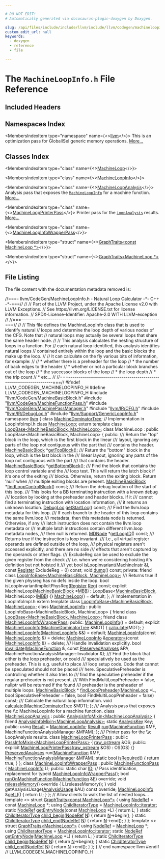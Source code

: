 ```yaml
---

# DO NOT EDIT!
# Automatically generated via docusaurus-plugin-doxygen by Doxygen.

slug: /api/files/include/include/llvm/include/llvm/codegen/machineloopinfo-h
custom_edit_url: null
keywords:
  - doxygen
  - reference
  - file

---
```





# The `MachineLoopInfo.h` File Reference

<DoxygenPage pluginConfig={pluginConfig}>



## Included Headers

<IncludesList>
<IncludesListItem
  filePath="llvm/CodeGen/MachineBasicBlock.h"
  permalink="/docs/api/files/include/include/llvm/include/llvm/codegen/machinebasicblock-h"
  isLocal="true" />
<IncludesListItem
  filePath="llvm/CodeGen/MachineFunctionPass.h"
  permalink="/docs/api/files/include/include/llvm/include/llvm/codegen/machinefunctionpass-h"
  isLocal="true" />
<IncludesListItem
  filePath="llvm/CodeGen/MachinePassManager.h"
  permalink="/docs/api/files/include/include/llvm/include/llvm/codegen/machinepassmanager-h"
  isLocal="true" />
<IncludesListItem
  filePath="llvm/IR/CFG.h"
  permalink="/docs/api/files/include/include/llvm/include/llvm/ir/cfg-h"
  isLocal="true" />
<IncludesListItem
  filePath="llvm/IR/DebugLoc.h"
  permalink="/docs/api/files/include/include/llvm/include/llvm/ir/debugloc-h"
  isLocal="true" />
<IncludesListItem
  filePath="llvm/Support/GenericLoopInfo.h"
  permalink="/docs/api/files/include/include/llvm/include/llvm/support/genericloopinfo-h"
  isLocal="true" />
</IncludesList>

## Namespaces Index

<MembersIndex>

<MembersIndexItem
  type="namespace"
  name={<><a href="/docs/api/namespaces/llvm">llvm</a></>}>
This is an optimization pass for GlobalISel generic memory operations. <a href="/docs/api/namespaces/llvm/#details">More...</a>
</MembersIndexItem>

</MembersIndex>

## Classes Index

<MembersIndex>

<MembersIndexItem
  type="class"
  name={<><a href="/docs/api/classes/llvm/machineloop">MachineLoop</a></>}>
</MembersIndexItem>

<MembersIndexItem
  type="class"
  name={<><a href="/docs/api/classes/llvm/machineloopinfo">MachineLoopInfo</a></>}>
</MembersIndexItem>

<MembersIndexItem
  type="class"
  name={<><a href="/docs/api/classes/llvm/machineloopanalysis">MachineLoopAnalysis</a></>}>
Analysis pass that exposes the <code><a href="/docs/api/classes/llvm/machineloopinfo">MachineLoopInfo</a></code> for a machine function. <a href="/docs/api/classes/llvm/machineloopanalysis/#details">More...</a>
</MembersIndexItem>

<MembersIndexItem
  type="class"
  name={<><a href="/docs/api/classes/llvm/machineloopprinterpass">MachineLoopPrinterPass</a></>}>
Printer pass for the <code><a href="/docs/api/classes/llvm/loopanalysis">LoopAnalysis</a></code> results. <a href="/docs/api/classes/llvm/machineloopprinterpass/#details">More...</a>
</MembersIndexItem>

<MembersIndexItem
  type="class"
  name={<><a href="/docs/api/classes/llvm/machineloopinfowrapperpass">MachineLoopInfoWrapperPass</a></>}>
</MembersIndexItem>

<MembersIndexItem
  type="struct"
  name={<><a href="/docs/api/structs/llvm/graphtraits-c3a45f7f0dd450384d0784bafc98dec0">GraphTraits&lt;const MachineLoop *&gt;</a></>}>
</MembersIndexItem>

<MembersIndexItem
  type="struct"
  name={<><a href="/docs/api/structs/llvm/graphtraits-cd2f029841e7ddfea4b3dd7735cfc064">GraphTraits&lt;MachineLoop *&gt;</a></>}>
</MembersIndexItem>

</MembersIndex>


## File Listing

The file content with the documentation metadata removed is:

<ProgramListing>

<Link id="l00001" /><CodeLine lineNumber="1"><span class="doxyHighlightComment">//===- llvm/CodeGen/MachineLoopInfo.h - Natural Loop Calculator -&#42;- C++ -&#42;-===//</span></CodeLine>
<Link id="l00002" /><CodeLine lineNumber="2"><span class="doxyHighlightComment">//</span></CodeLine>
<Link id="l00003" /><CodeLine lineNumber="3"><span class="doxyHighlightComment">// Part of the LLVM Project, under the Apache License v2.0 with LLVM Exceptions.</span></CodeLine>
<Link id="l00004" /><CodeLine lineNumber="4"><span class="doxyHighlightComment">// See https://llvm.org/LICENSE.txt for license information.</span></CodeLine>
<Link id="l00005" /><CodeLine lineNumber="5"><span class="doxyHighlightComment">// SPDX-License-Identifier: Apache-2.0 WITH LLVM-exception</span></CodeLine>
<Link id="l00006" /><CodeLine lineNumber="6"><span class="doxyHighlightComment">//</span></CodeLine>
<Link id="l00007" /><CodeLine lineNumber="7"><span class="doxyHighlightComment">//===----------------------------------------------------------------------===//</span></CodeLine>
<Link id="l00008" /><CodeLine lineNumber="8"><span class="doxyHighlightComment">//</span></CodeLine>
<Link id="l00009" /><CodeLine lineNumber="9"><span class="doxyHighlightComment">// This file defines the MachineLoopInfo class that is used to identify natural</span></CodeLine>
<Link id="l00010" /><CodeLine lineNumber="10"><span class="doxyHighlightComment">// loops and determine the loop depth of various nodes of the CFG.  Note that</span></CodeLine>
<Link id="l00011" /><CodeLine lineNumber="11"><span class="doxyHighlightComment">// natural loops may actually be several loops that share the same header node.</span></CodeLine>
<Link id="l00012" /><CodeLine lineNumber="12"><span class="doxyHighlightComment">//</span></CodeLine>
<Link id="l00013" /><CodeLine lineNumber="13"><span class="doxyHighlightComment">// This analysis calculates the nesting structure of loops in a function.  For</span></CodeLine>
<Link id="l00014" /><CodeLine lineNumber="14"><span class="doxyHighlightComment">// each natural loop identified, this analysis identifies natural loops</span></CodeLine>
<Link id="l00015" /><CodeLine lineNumber="15"><span class="doxyHighlightComment">// contained entirely within the loop and the basic blocks the make up the loop.</span></CodeLine>
<Link id="l00016" /><CodeLine lineNumber="16"><span class="doxyHighlightComment">//</span></CodeLine>
<Link id="l00017" /><CodeLine lineNumber="17"><span class="doxyHighlightComment">// It can calculate on the fly various bits of information, for example:</span></CodeLine>
<Link id="l00018" /><CodeLine lineNumber="18"><span class="doxyHighlightComment">//</span></CodeLine>
<Link id="l00019" /><CodeLine lineNumber="19"><span class="doxyHighlightComment">//  &#42; whether there is a preheader for the loop</span></CodeLine>
<Link id="l00020" /><CodeLine lineNumber="20"><span class="doxyHighlightComment">//  &#42; the number of back edges to the header</span></CodeLine>
<Link id="l00021" /><CodeLine lineNumber="21"><span class="doxyHighlightComment">//  &#42; whether or not a particular block branches out of the loop</span></CodeLine>
<Link id="l00022" /><CodeLine lineNumber="22"><span class="doxyHighlightComment">//  &#42; the successor blocks of the loop</span></CodeLine>
<Link id="l00023" /><CodeLine lineNumber="23"><span class="doxyHighlightComment">//  &#42; the loop depth</span></CodeLine>
<Link id="l00024" /><CodeLine lineNumber="24"><span class="doxyHighlightComment">//  &#42; the trip count</span></CodeLine>
<Link id="l00025" /><CodeLine lineNumber="25"><span class="doxyHighlightComment">//  &#42; etc...</span></CodeLine>
<Link id="l00026" /><CodeLine lineNumber="26"><span class="doxyHighlightComment">//</span></CodeLine>
<Link id="l00027" /><CodeLine lineNumber="27"><span class="doxyHighlightComment">//===----------------------------------------------------------------------===//</span></CodeLine>
<Link id="l00028" /><CodeLine lineNumber="28"></CodeLine>
<Link id="l00029" /><CodeLine lineNumber="29"><span class="doxyHighlightPreprocessor">#ifndef LLVM&#95;CODEGEN&#95;MACHINELOOPINFO&#95;H</span></CodeLine>
<Link id="l00030" /><CodeLine lineNumber="30"><span class="doxyHighlightPreprocessor">#define LLVM&#95;CODEGEN&#95;MACHINELOOPINFO&#95;H</span></CodeLine>
<Link id="l00031" /><CodeLine lineNumber="31"></CodeLine>
<Link id="l00032" /><CodeLine lineNumber="32"><span class="doxyHighlightPreprocessor">#include &quot;<a href="/docs/api/files/include/include/llvm/include/llvm/codegen/machinebasicblock-h">llvm/CodeGen/MachineBasicBlock.h</a>&quot;</span></CodeLine>
<Link id="l00033" /><CodeLine lineNumber="33"><span class="doxyHighlightPreprocessor">#include &quot;<a href="/docs/api/files/include/include/llvm/include/llvm/codegen/machinefunctionpass-h">llvm/CodeGen/MachineFunctionPass.h</a>&quot;</span></CodeLine>
<Link id="l00034" /><CodeLine lineNumber="34"><span class="doxyHighlightPreprocessor">#include &quot;<a href="/docs/api/files/include/include/llvm/include/llvm/codegen/machinepassmanager-h">llvm/CodeGen/MachinePassManager.h</a>&quot;</span></CodeLine>
<Link id="l00035" /><CodeLine lineNumber="35"><span class="doxyHighlightPreprocessor">#include &quot;<a href="/docs/api/files/include/include/llvm/include/llvm/ir/cfg-h">llvm/IR/CFG.h</a>&quot;</span></CodeLine>
<Link id="l00036" /><CodeLine lineNumber="36"><span class="doxyHighlightPreprocessor">#include &quot;<a href="/docs/api/files/include/include/llvm/include/llvm/ir/debugloc-h">llvm/IR/DebugLoc.h</a>&quot;</span></CodeLine>
<Link id="l00037" /><CodeLine lineNumber="37"><span class="doxyHighlightPreprocessor">#include &quot;<a href="/docs/api/files/include/include/llvm/include/llvm/support/genericloopinfo-h">llvm/Support/GenericLoopInfo.h</a>&quot;</span></CodeLine>
<Link id="l00038" /><CodeLine lineNumber="38"></CodeLine>
<Link id="l00039" /><CodeLine lineNumber="39"><span class="doxyHighlightKeyword">namespace </span><span class="doxyHighlight"><a href="/docs/api/namespaces/llvm">llvm</a> &#123;</span></CodeLine>
<Link id="l00040" /><CodeLine lineNumber="40"></CodeLine>
<Link id="l00041" /><CodeLine lineNumber="41"><span class="doxyHighlightKeyword">class </span><span class="doxyHighlight"><a href="/docs/api/classes/llvm/machinedominatortree">MachineDominatorTree</a>;</span></CodeLine>
<Link id="l00042" /><CodeLine lineNumber="42"><span class="doxyHighlightComment">// Implementation in LoopInfoImpl.h</span></CodeLine>
<Link id="l00043" /><CodeLine lineNumber="43"><span class="doxyHighlightKeyword">class </span><span class="doxyHighlight"><a href="/docs/api/classes/llvm/machineloop">MachineLoop</a>;</span></CodeLine>
<Link id="l00044" /><CodeLine lineNumber="44"><span class="doxyHighlightKeyword">extern</span><span class="doxyHighlight"> </span><span class="doxyHighlightKeyword">template</span><span class="doxyHighlight"> </span><span class="doxyHighlightKeyword">class </span><span class="doxyHighlight"><a href="/docs/api/classes/llvm/loopbase">LoopBase&lt;MachineBasicBlock, MachineLoop&gt;</a>;</span></CodeLine>
<Link id="l00045" /><CodeLine lineNumber="45"></CodeLine>
<Link id="l00046" /><CodeLine lineNumber="46" lineLink="/docs/api/classes/llvm/machineloop"><span class="doxyHighlightKeyword">class </span><span class="doxyHighlight">MachineLoop : </span><span class="doxyHighlightKeyword">public</span><span class="doxyHighlight"> LoopBase&lt;MachineBasicBlock, MachineLoop&gt; &#123;</span></CodeLine>
<Link id="l00047" /><CodeLine lineNumber="47"><span class="doxyHighlightKeyword">public</span><span class="doxyHighlight">:</span></CodeLine>
<Link id="l00048" /><CodeLine lineNumber="48"><span class="doxyHighlightComment">  /// Return the &quot;top&quot; block in the loop, which is the first block in the linear</span></CodeLine>
<Link id="l00049" /><CodeLine lineNumber="49"><span class="doxyHighlightComment">  /// layout, ignoring any parts of the loop not contiguous with the part that</span></CodeLine>
<Link id="l00050" /><CodeLine lineNumber="50"><span class="doxyHighlightComment">  /// contains the header.</span></CodeLine>
<Link id="l00051" /><CodeLine lineNumber="51"><span class="doxyHighlight">  <a href="/docs/api/classes/llvm/machinebasicblock">MachineBasicBlock</a> &#42;<a href="/docs/api/classes/llvm/machineloop/#adfb3765b2827835823c1c55d12b33957">getTopBlock</a>();</span></CodeLine>
<Link id="l00052" /><CodeLine lineNumber="52"></CodeLine>
<Link id="l00053" /><CodeLine lineNumber="53"><span class="doxyHighlightComment">  /// Return the &quot;bottom&quot; block in the loop, which is the last block in the</span></CodeLine>
<Link id="l00054" /><CodeLine lineNumber="54"><span class="doxyHighlightComment">  /// linear layout, ignoring any parts of the loop not contiguous with the part</span></CodeLine>
<Link id="l00055" /><CodeLine lineNumber="55"><span class="doxyHighlightComment">  /// that contains the header.</span></CodeLine>
<Link id="l00056" /><CodeLine lineNumber="56"><span class="doxyHighlight">  <a href="/docs/api/classes/llvm/machinebasicblock">MachineBasicBlock</a> &#42;<a href="/docs/api/classes/llvm/machineloop/#aa5d6d2568abd0f3161ac255b4c6e1f4c">getBottomBlock</a>();</span></CodeLine>
<Link id="l00057" /><CodeLine lineNumber="57"></CodeLine>
<Link id="l00058" /><CodeLine lineNumber="58"><span class="doxyHighlightComment">  /// Find the block that contains the loop control variable and the</span></CodeLine>
<Link id="l00059" /><CodeLine lineNumber="59"><span class="doxyHighlightComment">  /// loop test. This will return the latch block if it&#39;s one of the exiting</span></CodeLine>
<Link id="l00060" /><CodeLine lineNumber="60"><span class="doxyHighlightComment">  /// blocks. Otherwise, return the exiting block. Return &#39;null&#39; when</span></CodeLine>
<Link id="l00061" /><CodeLine lineNumber="61"><span class="doxyHighlightComment">  /// multiple exiting blocks are present.</span></CodeLine>
<Link id="l00062" /><CodeLine lineNumber="62"><span class="doxyHighlight">  <a href="/docs/api/classes/llvm/machinebasicblock">MachineBasicBlock</a> &#42;<a href="/docs/api/classes/llvm/machineloop/#a21c5ce341ebbe98e0a15ea6914661f0b">findLoopControlBlock</a>() </span><span class="doxyHighlightKeyword">const</span><span class="doxyHighlight">;</span></CodeLine>
<Link id="l00063" /><CodeLine lineNumber="63"></CodeLine>
<Link id="l00064" /><CodeLine lineNumber="64"><span class="doxyHighlightComment">  /// Return the debug location of the start of this loop.</span></CodeLine>
<Link id="l00065" /><CodeLine lineNumber="65"><span class="doxyHighlightComment">  /// This looks for a BB terminating instruction with a known debug</span></CodeLine>
<Link id="l00066" /><CodeLine lineNumber="66"><span class="doxyHighlightComment">  /// location by looking at the preheader and header blocks. If it</span></CodeLine>
<Link id="l00067" /><CodeLine lineNumber="67"><span class="doxyHighlightComment">  /// cannot find a terminating instruction with location information,</span></CodeLine>
<Link id="l00068" /><CodeLine lineNumber="68"><span class="doxyHighlightComment">  /// it returns an unknown location.</span></CodeLine>
<Link id="l00069" /><CodeLine lineNumber="69"><span class="doxyHighlight">  <a href="/docs/api/classes/llvm/debugloc">DebugLoc</a> <a href="/docs/api/classes/llvm/machineloop/#a8272f9a740bb9f21c0a1025873ae697a">getStartLoc</a>() </span><span class="doxyHighlightKeyword">const</span><span class="doxyHighlight">;</span></CodeLine>
<Link id="l00070" /><CodeLine lineNumber="70"></CodeLine>
<Link id="l00071" /><CodeLine lineNumber="71"><span class="doxyHighlightComment">  /// Find the llvm.loop metadata for this loop.</span></CodeLine>
<Link id="l00072" /><CodeLine lineNumber="72"><span class="doxyHighlightComment">  /// If each branch to the header of this loop contains the same llvm.loop</span></CodeLine>
<Link id="l00073" /><CodeLine lineNumber="73"><span class="doxyHighlightComment">  /// metadata, then this metadata node is returned. Otherwise, if any</span></CodeLine>
<Link id="l00074" /><CodeLine lineNumber="74"><span class="doxyHighlightComment">  /// latch instruction does not contain the llvm.loop metadata or</span></CodeLine>
<Link id="l00075" /><CodeLine lineNumber="75"><span class="doxyHighlightComment">  /// multiple latch instructions contain different llvm.loop metadata nodes,</span></CodeLine>
<Link id="l00076" /><CodeLine lineNumber="76"><span class="doxyHighlightComment">  /// then null is returned.</span></CodeLine>
<Link id="l00077" /><CodeLine lineNumber="77"><span class="doxyHighlight">  <a href="/docs/api/classes/llvm/mdnode">MDNode</a> &#42;<a href="/docs/api/classes/llvm/machineloop/#a670b0c3e3a586e3263765d61f840cf22">getLoopID</a>() </span><span class="doxyHighlightKeyword">const</span><span class="doxyHighlight">;</span></CodeLine>
<Link id="l00078" /><CodeLine lineNumber="78"></CodeLine>
<Link id="l00079" /><CodeLine lineNumber="79"><span class="doxyHighlightComment">  /// Returns true if the instruction is loop invariant.</span></CodeLine>
<Link id="l00080" /><CodeLine lineNumber="80"><span class="doxyHighlightComment">  /// I.e., all virtual register operands are defined outside of the loop,</span></CodeLine>
<Link id="l00081" /><CodeLine lineNumber="81"><span class="doxyHighlightComment">  /// physical registers aren&#39;t accessed explicitly, and there are no side</span></CodeLine>
<Link id="l00082" /><CodeLine lineNumber="82"><span class="doxyHighlightComment">  /// effects that aren&#39;t captured by the operands or other flags.</span></CodeLine>
<Link id="l00083" /><CodeLine lineNumber="83"><span class="doxyHighlightComment">  /// ExcludeReg can be used to exclude the given register from the check</span></CodeLine>
<Link id="l00084" /><CodeLine lineNumber="84"><span class="doxyHighlightComment">  /// i.e. when we&#39;re considering hoisting it&#39;s definition but not hoisted it</span></CodeLine>
<Link id="l00085" /><CodeLine lineNumber="85"><span class="doxyHighlightComment">  /// yet</span></CodeLine>
<Link id="l00086" /><CodeLine lineNumber="86"><span class="doxyHighlight">  </span><span class="doxyHighlightKeywordType">bool</span><span class="doxyHighlight"> <a href="/docs/api/classes/llvm/machineloop/#ac3ba70811fe6842e3354120afc36c8d5">isLoopInvariant</a>(<a href="/docs/api/classes/llvm/machineinstr">MachineInstr</a> &amp;<a href="/docs/api/files/lib/lib/support/md5-cpp/#ac0eafdc9ee161b71e7af98af736952fd">I</a>, </span><span class="doxyHighlightKeyword">const</span><span class="doxyHighlight"> <a href="/docs/api/classes/llvm/register">Register</a> ExcludeReg = 0) </span><span class="doxyHighlightKeyword">const</span><span class="doxyHighlight">;</span></CodeLine>
<Link id="l00087" /><CodeLine lineNumber="87"></CodeLine>
<Link id="l00088" /><CodeLine lineNumber="88" lineLink="/docs/api/classes/llvm/machineloop/#a7b25b2f840c82a24dfd0fe80b5cfefc9"><span class="doxyHighlight">  </span><span class="doxyHighlightKeywordType">void</span><span class="doxyHighlight"> <a href="/docs/api/namespaces/llvm/#a03503773241005f01b090b9862aad304">dump</a>() </span><span class="doxyHighlightKeyword">const</span><span class="doxyHighlight">;</span></CodeLine>
<Link id="l00089" /><CodeLine lineNumber="89"></CodeLine>
<Link id="l00090" /><CodeLine lineNumber="90"><span class="doxyHighlightKeyword">private</span><span class="doxyHighlight">:</span></CodeLine>
<Link id="l00091" /><CodeLine lineNumber="91"><span class="doxyHighlight">  </span><span class="doxyHighlightKeyword">friend</span><span class="doxyHighlight"> </span><span class="doxyHighlightKeyword">class </span><span class="doxyHighlight"><a href="/docs/api/classes/llvm/loopinfobase">LoopInfoBase&lt;MachineBasicBlock, MachineLoop&gt;</a>;</span></CodeLine>
<Link id="l00092" /><CodeLine lineNumber="92"></CodeLine>
<Link id="l00093" /><CodeLine lineNumber="93"><span class="doxyHighlightComment">  /// Returns true if the given physreg has no defs inside the loop.</span></CodeLine>
<Link id="l00094" /><CodeLine lineNumber="94"><span class="doxyHighlight">  </span><span class="doxyHighlightKeywordType">bool</span><span class="doxyHighlight"> isLoopInvariantImplicitPhysReg(<a href="/docs/api/classes/llvm/register">Register</a> <a href="/docs/api/files/lib/lib/codegen/machinesink-cpp/#a359e1ff26f6d466d927a61aae45b05c3">Reg</a>) </span><span class="doxyHighlightKeyword">const</span><span class="doxyHighlight">;</span></CodeLine>
<Link id="l00095" /><CodeLine lineNumber="95"></CodeLine>
<Link id="l00096" /><CodeLine lineNumber="96"><span class="doxyHighlight">  </span><span class="doxyHighlightKeyword">explicit</span><span class="doxyHighlight"> MachineLoop(<a href="/docs/api/classes/llvm/machinebasicblock">MachineBasicBlock</a> &#42;<a href="/docs/api/files/lib/lib/target/lib/target/arm/armslshardening-cpp/#a5958512eae2979bd2eb383977996a600">MBB</a>)</span></CodeLine>
<Link id="l00097" /><CodeLine lineNumber="97"><span class="doxyHighlight">    : LoopBase&lt;<a href="/docs/api/classes/llvm/machinebasicblock">MachineBasicBlock</a>, MachineLoop&gt;(<a href="/docs/api/files/lib/lib/target/lib/target/arm/armslshardening-cpp/#a5958512eae2979bd2eb383977996a600">MBB</a>) &#123;&#125;</span></CodeLine>
<Link id="l00098" /><CodeLine lineNumber="98"></CodeLine>
<Link id="l00099" /><CodeLine lineNumber="99" lineLink="/docs/api/classes/llvm/machineloopinfo/#a84dc7c8c1d1b9574d9980b0f94974ca8"><span class="doxyHighlight">  <a href="/docs/api/classes/llvm/machineloop">MachineLoop</a>() = </span><span class="doxyHighlightKeywordFlow">default</span><span class="doxyHighlight">;</span></CodeLine>
<Link id="l00100" /><CodeLine lineNumber="100"><span class="doxyHighlight">&#125;;</span></CodeLine>
<Link id="l00101" /><CodeLine lineNumber="101"></CodeLine>
<Link id="l00102" /><CodeLine lineNumber="102"><span class="doxyHighlightComment">// Implementation in LoopInfoImpl.h</span></CodeLine>
<Link id="l00103" /><CodeLine lineNumber="103"><span class="doxyHighlightKeyword">extern</span><span class="doxyHighlight"> </span><span class="doxyHighlightKeyword">template</span><span class="doxyHighlight"> </span><span class="doxyHighlightKeyword">class </span><span class="doxyHighlight"><a href="/docs/api/classes/llvm/loopinfobase">LoopInfoBase&lt;MachineBasicBlock, MachineLoop&gt;</a>;</span></CodeLine>
<Link id="l00104" /><CodeLine lineNumber="104"></CodeLine>
<Link id="l00105" /><CodeLine lineNumber="105" lineLink="/docs/api/classes/llvm/machineloopinfo"><span class="doxyHighlightKeyword">class </span><span class="doxyHighlight"><a href="/docs/api/classes/llvm/machineloopinfo/#a2d7f7147828a62d3cb81b5f15ad27041">MachineLoopInfo</a> : </span><span class="doxyHighlightKeyword">public</span><span class="doxyHighlight"> LoopInfoBase&lt;MachineBasicBlock, MachineLoop&gt; &#123;</span></CodeLine>
<Link id="l00106" /><CodeLine lineNumber="106"><span class="doxyHighlight">  </span><span class="doxyHighlightKeyword">friend</span><span class="doxyHighlight"> </span><span class="doxyHighlightKeyword">class </span><span class="doxyHighlight"><a href="/docs/api/classes/llvm/loopbase">LoopBase&lt;MachineBasicBlock, MachineLoop&gt;</a>;</span></CodeLine>
<Link id="l00107" /><CodeLine lineNumber="107" lineLink="/docs/api/classes/llvm/machineloopinfo/#ab1a37f768cd32885770f9839cf0291b5"><span class="doxyHighlight">  </span><span class="doxyHighlightKeyword">friend</span><span class="doxyHighlight"> </span><span class="doxyHighlightKeyword">class </span><span class="doxyHighlight"><a href="/docs/api/classes/llvm/machineloopinfo/#ab1a37f768cd32885770f9839cf0291b5">MachineLoopInfoWrapperPass</a>;</span></CodeLine>
<Link id="l00108" /><CodeLine lineNumber="108"></CodeLine>
<Link id="l00109" /><CodeLine lineNumber="109"><span class="doxyHighlightKeyword">public</span><span class="doxyHighlight">:</span></CodeLine>
<Link id="l00110" /><CodeLine lineNumber="110" lineLink="/docs/api/classes/llvm/machineloopinfo/#a2d7f7147828a62d3cb81b5f15ad27041"><span class="doxyHighlight">  <a href="/docs/api/classes/llvm/machineloopinfo/#a2d7f7147828a62d3cb81b5f15ad27041">MachineLoopInfo</a>() = </span><span class="doxyHighlightKeywordFlow">default</span><span class="doxyHighlight">;</span></CodeLine>
<Link id="l00111" /><CodeLine lineNumber="111" lineLink="/docs/api/classes/llvm/machineloopinfo/#ac724d2f201448fb1f676a92e56b46989"><span class="doxyHighlight">  </span><span class="doxyHighlightKeyword">explicit</span><span class="doxyHighlight"> <a href="/docs/api/classes/llvm/machineloopinfo/#ac724d2f201448fb1f676a92e56b46989">MachineLoopInfo</a>(<a href="/docs/api/classes/llvm/machinedominatortree">MachineDominatorTree</a> &amp;MDT) &#123; <a href="/docs/api/classes/llvm/machineloopinfo/#a2798d990e853b99132f274e92e43c125">calculate</a>(MDT); &#125;</span></CodeLine>
<Link id="l00112" /><CodeLine lineNumber="112" lineLink="/docs/api/classes/llvm/machineloopinfo/#a1f963ce89dbc6b783624a82bd287dedd"><span class="doxyHighlight">  <a href="/docs/api/classes/llvm/machineloopinfo/#a1f963ce89dbc6b783624a82bd287dedd">MachineLoopInfo</a>(<a href="/docs/api/classes/llvm/machineloopinfo/#a2d7f7147828a62d3cb81b5f15ad27041">MachineLoopInfo</a> &amp;&amp;) = </span><span class="doxyHighlightKeywordFlow">default</span><span class="doxyHighlight">;</span></CodeLine>
<Link id="l00113" /><CodeLine lineNumber="113" lineLink="/docs/api/classes/llvm/machineloopinfo/#aa99202ea69e9942b3aee773020087f2f"><span class="doxyHighlight">  <a href="/docs/api/classes/llvm/machineloopinfo/#aa99202ea69e9942b3aee773020087f2f">MachineLoopInfo</a>(</span><span class="doxyHighlightKeyword">const</span><span class="doxyHighlight"> <a href="/docs/api/classes/llvm/machineloopinfo/#a2d7f7147828a62d3cb81b5f15ad27041">MachineLoopInfo</a> &amp;) = </span><span class="doxyHighlightKeyword">delete</span><span class="doxyHighlight">;</span></CodeLine>
<Link id="l00114" /><CodeLine lineNumber="114" lineLink="/docs/api/classes/llvm/machineloopinfo/#abbcda4e7e41d68769dd9772d85abbbd0"><span class="doxyHighlight">  <a href="/docs/api/classes/llvm/machineloopinfo/#a2d7f7147828a62d3cb81b5f15ad27041">MachineLoopInfo</a> &amp;<a href="/docs/api/classes/llvm/machineloopinfo/#abbcda4e7e41d68769dd9772d85abbbd0">operator=</a>(</span><span class="doxyHighlightKeyword">const</span><span class="doxyHighlight"> <a href="/docs/api/classes/llvm/machineloopinfo/#a2d7f7147828a62d3cb81b5f15ad27041">MachineLoopInfo</a> &amp;) = </span><span class="doxyHighlightKeyword">delete</span><span class="doxyHighlight">;</span></CodeLine>
<Link id="l00115" /><CodeLine lineNumber="115"></CodeLine>
<Link id="l00116" /><CodeLine lineNumber="116"><span class="doxyHighlightComment">  /// Handle invalidation explicitly.</span></CodeLine>
<Link id="l00117" /><CodeLine lineNumber="117"><span class="doxyHighlight">  </span><span class="doxyHighlightKeywordType">bool</span><span class="doxyHighlight"> <a href="/docs/api/classes/llvm/machineloopinfo/#a418c848d6a9b1e0752090032b7ac8278">invalidate</a>(<a href="/docs/api/classes/llvm/machinefunction">MachineFunction</a> &amp;, </span><span class="doxyHighlightKeyword">const</span><span class="doxyHighlight"> <a href="/docs/api/classes/llvm/preservedanalyses">PreservedAnalyses</a> &amp;PA,</span></CodeLine>
<Link id="l00118" /><CodeLine lineNumber="118"><span class="doxyHighlight">                  MachineFunctionAnalysisManager::Invalidator &amp;);</span></CodeLine>
<Link id="l00119" /><CodeLine lineNumber="119"></CodeLine>
<Link id="l00120" /><CodeLine lineNumber="120"><span class="doxyHighlightComment">  /// Find the block that either is the loop preheader, or could</span></CodeLine>
<Link id="l00121" /><CodeLine lineNumber="121"><span class="doxyHighlightComment">  /// speculatively be used as the preheader. This is e.g. useful to place</span></CodeLine>
<Link id="l00122" /><CodeLine lineNumber="122"><span class="doxyHighlightComment">  /// loop setup code. Code that cannot be speculated should not be placed</span></CodeLine>
<Link id="l00123" /><CodeLine lineNumber="123"><span class="doxyHighlightComment">  /// here. SpeculativePreheader is controlling whether it also tries to</span></CodeLine>
<Link id="l00124" /><CodeLine lineNumber="124"><span class="doxyHighlightComment">  /// find the speculative preheader if the regular preheader is not present.</span></CodeLine>
<Link id="l00125" /><CodeLine lineNumber="125"><span class="doxyHighlightComment">  /// With FindMultiLoopPreheader = false, nullptr will be returned if the found</span></CodeLine>
<Link id="l00126" /><CodeLine lineNumber="126"><span class="doxyHighlightComment">  /// preheader is the preheader of multiple loops.</span></CodeLine>
<Link id="l00127" /><CodeLine lineNumber="127"><span class="doxyHighlight">  <a href="/docs/api/classes/llvm/machinebasicblock">MachineBasicBlock</a> &#42;</span></CodeLine>
<Link id="l00128" /><CodeLine lineNumber="128"><span class="doxyHighlight">  <a href="/docs/api/classes/llvm/machineloopinfo/#a80b0e6e28849491c5b267be8ffc909b4">findLoopPreheader</a>(<a href="/docs/api/classes/llvm/machineloop">MachineLoop</a> &#42;L, </span><span class="doxyHighlightKeywordType">bool</span><span class="doxyHighlight"> SpeculativePreheader = </span><span class="doxyHighlightKeyword">false</span><span class="doxyHighlight">,</span></CodeLine>
<Link id="l00129" /><CodeLine lineNumber="129"><span class="doxyHighlight">                    </span><span class="doxyHighlightKeywordType">bool</span><span class="doxyHighlight"> FindMultiLoopPreheader = </span><span class="doxyHighlightKeyword">false</span><span class="doxyHighlight">) </span><span class="doxyHighlightKeyword">const</span><span class="doxyHighlight">;</span></CodeLine>
<Link id="l00130" /><CodeLine lineNumber="130"></CodeLine>
<Link id="l00131" /><CodeLine lineNumber="131"><span class="doxyHighlightComment">  /// Calculate the natural loop information.</span></CodeLine>
<Link id="l00132" /><CodeLine lineNumber="132"><span class="doxyHighlight">  </span><span class="doxyHighlightKeywordType">void</span><span class="doxyHighlight"> <a href="/docs/api/classes/llvm/machineloopinfo/#a2798d990e853b99132f274e92e43c125">calculate</a>(<a href="/docs/api/classes/llvm/machinedominatortree">MachineDominatorTree</a> &amp;MDT);</span></CodeLine>
<Link id="l00133" /><CodeLine lineNumber="133"><span class="doxyHighlight">&#125;;</span></CodeLine>
<Link id="l00134" /><CodeLine lineNumber="134"></CodeLine>
<Link id="l00135" /><CodeLine lineNumber="135"><span class="doxyHighlightComment">/// Analysis pass that exposes the \\c MachineLoopInfo for a machine function.</span></CodeLine>
<Link id="l00136" /><CodeLine lineNumber="136" lineLink="/docs/api/classes/llvm/machineloopanalysis"><span class="doxyHighlightKeyword">class </span><span class="doxyHighlight"><a href="/docs/api/classes/llvm/machineloopanalysis">MachineLoopAnalysis</a> : </span><span class="doxyHighlightKeyword">public</span><span class="doxyHighlight"> <a href="/docs/api/structs/llvm/analysisinfomixin">AnalysisInfoMixin&lt;MachineLoopAnalysis&gt;</a> &#123;</span></CodeLine>
<Link id="l00137" /><CodeLine lineNumber="137"><span class="doxyHighlight">  </span><span class="doxyHighlightKeyword">friend</span><span class="doxyHighlight"> <a href="/docs/api/structs/llvm/analysisinfomixin">AnalysisInfoMixin&lt;MachineLoopAnalysis&gt;</a>;</span></CodeLine>
<Link id="l00138" /><CodeLine lineNumber="138"><span class="doxyHighlight">  </span><span class="doxyHighlightKeyword">static</span><span class="doxyHighlight"> <a href="/docs/api/structs/llvm/analysiskey">AnalysisKey</a> Key;</span></CodeLine>
<Link id="l00139" /><CodeLine lineNumber="139"></CodeLine>
<Link id="l00140" /><CodeLine lineNumber="140"><span class="doxyHighlightKeyword">public</span><span class="doxyHighlight">:</span></CodeLine>
<Link id="l00141" /><CodeLine lineNumber="141" lineLink="/docs/api/classes/llvm/machineloopanalysis/#a4fbc2eb98521d77e79bdae30351d5a88"><span class="doxyHighlight">  </span><span class="doxyHighlightKeyword">using </span><span class="doxyHighlight"><a href="/docs/api/classes/llvm/machineloopanalysis/#a4fbc2eb98521d77e79bdae30351d5a88">Result</a> = <a href="/docs/api/classes/llvm/machineloopinfo">MachineLoopInfo</a>;</span></CodeLine>
<Link id="l00142" /><CodeLine lineNumber="142"><span class="doxyHighlight">  <a href="/docs/api/classes/llvm/machineloopanalysis/#a4fbc2eb98521d77e79bdae30351d5a88">Result</a> <a href="/docs/api/classes/llvm/machineloopanalysis/#a81d45818327732898308fbe130126f3e">run</a>(<a href="/docs/api/classes/llvm/machinefunction">MachineFunction</a> &amp;MF, <a href="/docs/api/namespaces/llvm/#a064825a8817522ca733ac413a7122d36">MachineFunctionAnalysisManager</a> &amp;MFAM);</span></CodeLine>
<Link id="l00143" /><CodeLine lineNumber="143"><span class="doxyHighlight">&#125;;</span></CodeLine>
<Link id="l00144" /><CodeLine lineNumber="144"></CodeLine>
<Link id="l00145" /><CodeLine lineNumber="145"><span class="doxyHighlightComment">/// Printer pass for the \\c LoopAnalysis results.</span></CodeLine>
<Link id="l00146" /><CodeLine lineNumber="146" lineLink="/docs/api/classes/llvm/machineloopprinterpass"><span class="doxyHighlightKeyword">class </span><span class="doxyHighlight"><a href="/docs/api/classes/llvm/machineloopprinterpass/#acdee661a7ff39ae0856dc136c599f18c">MachineLoopPrinterPass</a> : </span><span class="doxyHighlightKeyword">public</span><span class="doxyHighlight"> <a href="/docs/api/structs/llvm/passinfomixin">PassInfoMixin&lt;MachineLoopPrinterPass&gt;</a> &#123;</span></CodeLine>
<Link id="l00147" /><CodeLine lineNumber="147"><span class="doxyHighlight">  <a href="/docs/api/classes/llvm/raw-ostream">raw&#95;ostream</a> &amp;OS;</span></CodeLine>
<Link id="l00148" /><CodeLine lineNumber="148"></CodeLine>
<Link id="l00149" /><CodeLine lineNumber="149"><span class="doxyHighlightKeyword">public</span><span class="doxyHighlight">:</span></CodeLine>
<Link id="l00150" /><CodeLine lineNumber="150" lineLink="/docs/api/classes/llvm/machineloopprinterpass/#acdee661a7ff39ae0856dc136c599f18c"><span class="doxyHighlight">  </span><span class="doxyHighlightKeyword">explicit</span><span class="doxyHighlight"> <a href="/docs/api/classes/llvm/machineloopprinterpass/#acdee661a7ff39ae0856dc136c599f18c">MachineLoopPrinterPass</a>(<a href="/docs/api/classes/llvm/raw-ostream">raw&#95;ostream</a> &amp;OS) : OS(OS) &#123;&#125;</span></CodeLine>
<Link id="l00151" /><CodeLine lineNumber="151"><span class="doxyHighlight">  <a href="/docs/api/classes/llvm/preservedanalyses">PreservedAnalyses</a> run(<a href="/docs/api/classes/llvm/machinefunction">MachineFunction</a> &amp;MF,</span></CodeLine>
<Link id="l00152" /><CodeLine lineNumber="152"><span class="doxyHighlight">                        <a href="/docs/api/namespaces/llvm/#a064825a8817522ca733ac413a7122d36">MachineFunctionAnalysisManager</a> &amp;MFAM);</span></CodeLine>
<Link id="l00153" /><CodeLine lineNumber="153" lineLink="/docs/api/classes/llvm/machineloopprinterpass/#ad198e91a9d7b5b6448b204869cac1229"><span class="doxyHighlight">  </span><span class="doxyHighlightKeyword">static</span><span class="doxyHighlight"> </span><span class="doxyHighlightKeywordType">bool</span><span class="doxyHighlight"> <a href="/docs/api/classes/llvm/machineloopprinterpass/#ad198e91a9d7b5b6448b204869cac1229">isRequired</a>() &#123; </span><span class="doxyHighlightKeywordFlow">return</span><span class="doxyHighlight"> </span><span class="doxyHighlightKeyword">true</span><span class="doxyHighlight">; &#125;</span></CodeLine>
<Link id="l00154" /><CodeLine lineNumber="154"><span class="doxyHighlight">&#125;;</span></CodeLine>
<Link id="l00155" /><CodeLine lineNumber="155"></CodeLine>
<Link id="l00156" /><CodeLine lineNumber="156" lineLink="/docs/api/classes/llvm/machineloopinfowrapperpass"><span class="doxyHighlightKeyword">class </span><span class="doxyHighlight"><a href="/docs/api/classes/llvm/machineloopinfowrapperpass/#ab03bdd06982c78c9d060dcf3611bcabe">MachineLoopInfoWrapperPass</a> : </span><span class="doxyHighlightKeyword">public</span><span class="doxyHighlight"> <a href="/docs/api/classes/llvm/machinefunctionpass/#a29c81d2386f4a727c6d33413807530c8">MachineFunctionPass</a> &#123;</span></CodeLine>
<Link id="l00157" /><CodeLine lineNumber="157"><span class="doxyHighlight">  <a href="/docs/api/classes/llvm/machineloopinfo">MachineLoopInfo</a> LI;</span></CodeLine>
<Link id="l00158" /><CodeLine lineNumber="158"></CodeLine>
<Link id="l00159" /><CodeLine lineNumber="159"><span class="doxyHighlightKeyword">public</span><span class="doxyHighlight">:</span></CodeLine>
<Link id="l00160" /><CodeLine lineNumber="160" lineLink="/docs/api/classes/llvm/machineloopinfowrapperpass/#a3753b8f180536a9793012d1627e4580f"><span class="doxyHighlight">  </span><span class="doxyHighlightKeyword">static</span><span class="doxyHighlight"> </span><span class="doxyHighlightKeywordType">char</span><span class="doxyHighlight"> <a href="/docs/api/classes/llvm/machineloopinfowrapperpass/#a3753b8f180536a9793012d1627e4580f">ID</a>; </span><span class="doxyHighlightComment">// Pass identification, replacement for typeid</span></CodeLine>
<Link id="l00161" /><CodeLine lineNumber="161"></CodeLine>
<Link id="l00162" /><CodeLine lineNumber="162"><span class="doxyHighlight">  <a href="/docs/api/classes/llvm/machineloopinfowrapperpass/#ab03bdd06982c78c9d060dcf3611bcabe">MachineLoopInfoWrapperPass</a>();</span></CodeLine>
<Link id="l00163" /><CodeLine lineNumber="163"></CodeLine>
<Link id="l00164" /><CodeLine lineNumber="164"><span class="doxyHighlight">  </span><span class="doxyHighlightKeywordType">bool</span><span class="doxyHighlight"> <a href="/docs/api/classes/llvm/machineloopinfowrapperpass/#a5f667eeaa88a04357ccac3476ab576a4">runOnMachineFunction</a>(<a href="/docs/api/classes/llvm/machinefunction">MachineFunction</a> &amp;<a href="/docs/api/files/lib/lib/support/md5-cpp/#a96d73bbd7af15cb1fc38c3f4a3bd82e9">F</a>) </span><span class="doxyHighlightKeyword">override</span><span class="doxyHighlight">;</span></CodeLine>
<Link id="l00165" /><CodeLine lineNumber="165"></CodeLine>
<Link id="l00166" /><CodeLine lineNumber="166" lineLink="/docs/api/classes/llvm/machineloopinfowrapperpass/#a8d464586f69457590e4e29ccc8e84d60"><span class="doxyHighlight">  </span><span class="doxyHighlightKeywordType">void</span><span class="doxyHighlight"> <a href="/docs/api/classes/llvm/machineloopinfowrapperpass/#a8d464586f69457590e4e29ccc8e84d60">releaseMemory</a>()</span><span class="doxyHighlightKeyword"> override </span><span class="doxyHighlight">&#123; LI.releaseMemory(); &#125;</span></CodeLine>
<Link id="l00167" /><CodeLine lineNumber="167"></CodeLine>
<Link id="l00168" /><CodeLine lineNumber="168"><span class="doxyHighlight">  </span><span class="doxyHighlightKeywordType">void</span><span class="doxyHighlight"> getAnalysisUsage(<a href="/docs/api/classes/llvm/analysisusage">AnalysisUsage</a> &amp;AU) </span><span class="doxyHighlightKeyword">const override</span><span class="doxyHighlight">;</span></CodeLine>
<Link id="l00169" /><CodeLine lineNumber="169"></CodeLine>
<Link id="l00170" /><CodeLine lineNumber="170" lineLink="/docs/api/classes/llvm/machineloopinfowrapperpass/#acbdd92442cf501978bed03829eb9bb46"><span class="doxyHighlight">  <a href="/docs/api/classes/llvm/machineloopinfo">MachineLoopInfo</a> &amp;<a href="/docs/api/classes/llvm/machineloopinfowrapperpass/#acbdd92442cf501978bed03829eb9bb46">getLI</a>() &#123; </span><span class="doxyHighlightKeywordFlow">return</span><span class="doxyHighlight"> LI; &#125;</span></CodeLine>
<Link id="l00171" /><CodeLine lineNumber="171"><span class="doxyHighlight">&#125;;</span></CodeLine>
<Link id="l00172" /><CodeLine lineNumber="172"></CodeLine>
<Link id="l00173" /><CodeLine lineNumber="173"><span class="doxyHighlightComment">// Allow clients to walk the list of nested loops...</span></CodeLine>
<Link id="l00174" /><CodeLine lineNumber="174" lineLink="/docs/api/structs/llvm/graphtraits-c3a45f7f0dd450384d0784bafc98dec0"><span class="doxyHighlightKeyword">template</span><span class="doxyHighlight"> &lt;&gt; </span><span class="doxyHighlightKeyword">struct </span><span class="doxyHighlight"><a href="/docs/api/structs/llvm/graphtraits">GraphTraits&lt;const MachineLoop&#42;&gt;</a> &#123;</span></CodeLine>
<Link id="l00175" /><CodeLine lineNumber="175" lineLink="/docs/api/structs/llvm/graphtraits-c3a45f7f0dd450384d0784bafc98dec0/#a2d11d19bd912d9ac9d8d9a166dc2f188"><span class="doxyHighlight">  </span><span class="doxyHighlightKeyword">using </span><span class="doxyHighlight"><a href="/docs/api/structs/llvm/graphtraits-c3a45f7f0dd450384d0784bafc98dec0/#a2d11d19bd912d9ac9d8d9a166dc2f188">NodeRef</a> = </span><span class="doxyHighlightKeyword">const</span><span class="doxyHighlight"> <a href="/docs/api/classes/llvm/machineloop">MachineLoop</a> &#42;;</span></CodeLine>
<Link id="l00176" /><CodeLine lineNumber="176" lineLink="/docs/api/structs/llvm/graphtraits-c3a45f7f0dd450384d0784bafc98dec0/#a0af8cf3c41375b72f585c25ecc5ec01d"><span class="doxyHighlight">  </span><span class="doxyHighlightKeyword">using </span><span class="doxyHighlight"><a href="/docs/api/structs/llvm/graphtraits-c3a45f7f0dd450384d0784bafc98dec0/#a0af8cf3c41375b72f585c25ecc5ec01d">ChildIteratorType</a> = <a href="/docs/api/classes/llvm/loopinfobase/#aea4b1950342e503aa8a2904f30ec7331">MachineLoopInfo::iterator</a>;</span></CodeLine>
<Link id="l00177" /><CodeLine lineNumber="177"></CodeLine>
<Link id="l00178" /><CodeLine lineNumber="178" lineLink="/docs/api/structs/llvm/graphtraits-c3a45f7f0dd450384d0784bafc98dec0/#ab5f7a9ce9a8503e9f32ffbfb3214d457"><span class="doxyHighlight">  </span><span class="doxyHighlightKeyword">static</span><span class="doxyHighlight"> <a href="/docs/api/structs/llvm/graphtraits-c3a45f7f0dd450384d0784bafc98dec0/#a2d11d19bd912d9ac9d8d9a166dc2f188">NodeRef</a> <a href="/docs/api/structs/llvm/graphtraits-c3a45f7f0dd450384d0784bafc98dec0/#ab5f7a9ce9a8503e9f32ffbfb3214d457">getEntryNode</a>(</span><span class="doxyHighlightKeyword">const</span><span class="doxyHighlight"> <a href="/docs/api/classes/llvm/machineloop">MachineLoop</a> &#42;L) &#123; </span><span class="doxyHighlightKeywordFlow">return</span><span class="doxyHighlight"> L; &#125;</span></CodeLine>
<Link id="l00179" /><CodeLine lineNumber="179" lineLink="/docs/api/structs/llvm/graphtraits-c3a45f7f0dd450384d0784bafc98dec0/#a2570852c57a1c8f69983a68c8a661e22"><span class="doxyHighlight">  </span><span class="doxyHighlightKeyword">static</span><span class="doxyHighlight"> <a href="/docs/api/structs/llvm/graphtraits-c3a45f7f0dd450384d0784bafc98dec0/#a0af8cf3c41375b72f585c25ecc5ec01d">ChildIteratorType</a> <a href="/docs/api/structs/llvm/graphtraits-c3a45f7f0dd450384d0784bafc98dec0/#a2570852c57a1c8f69983a68c8a661e22">child&#95;begin</a>(<a href="/docs/api/structs/llvm/graphtraits-c3a45f7f0dd450384d0784bafc98dec0/#a2d11d19bd912d9ac9d8d9a166dc2f188">NodeRef</a> <a href="/docs/api/files/lib/lib/support/regcomp-c/#a0240ac851181b84ac374872dc5434ee4">N</a>) &#123; </span><span class="doxyHighlightKeywordFlow">return</span><span class="doxyHighlight"> <a href="/docs/api/files/lib/lib/support/regcomp-c/#a0240ac851181b84ac374872dc5434ee4">N</a>-&gt;begin(); &#125;</span></CodeLine>
<Link id="l00180" /><CodeLine lineNumber="180" lineLink="/docs/api/structs/llvm/graphtraits-c3a45f7f0dd450384d0784bafc98dec0/#aeb2f02d57ad2cf8b547351a6b8fac495"><span class="doxyHighlight">  </span><span class="doxyHighlightKeyword">static</span><span class="doxyHighlight"> <a href="/docs/api/structs/llvm/graphtraits-c3a45f7f0dd450384d0784bafc98dec0/#a0af8cf3c41375b72f585c25ecc5ec01d">ChildIteratorType</a> <a href="/docs/api/structs/llvm/graphtraits-c3a45f7f0dd450384d0784bafc98dec0/#aeb2f02d57ad2cf8b547351a6b8fac495">child&#95;end</a>(<a href="/docs/api/structs/llvm/graphtraits-c3a45f7f0dd450384d0784bafc98dec0/#a2d11d19bd912d9ac9d8d9a166dc2f188">NodeRef</a> <a href="/docs/api/files/lib/lib/support/regcomp-c/#a0240ac851181b84ac374872dc5434ee4">N</a>) &#123; </span><span class="doxyHighlightKeywordFlow">return</span><span class="doxyHighlight"> <a href="/docs/api/files/lib/lib/support/regcomp-c/#a0240ac851181b84ac374872dc5434ee4">N</a>-&gt;end(); &#125;</span></CodeLine>
<Link id="l00181" /><CodeLine lineNumber="181"><span class="doxyHighlight">&#125;;</span></CodeLine>
<Link id="l00182" /><CodeLine lineNumber="182"></CodeLine>
<Link id="l00183" /><CodeLine lineNumber="183" lineLink="/docs/api/structs/llvm/graphtraits-cd2f029841e7ddfea4b3dd7735cfc064"><span class="doxyHighlightKeyword">template</span><span class="doxyHighlight"> &lt;&gt; </span><span class="doxyHighlightKeyword">struct </span><span class="doxyHighlight"><a href="/docs/api/structs/llvm/graphtraits">GraphTraits&lt;MachineLoop&#42;&gt;</a> &#123;</span></CodeLine>
<Link id="l00184" /><CodeLine lineNumber="184" lineLink="/docs/api/structs/llvm/graphtraits-cd2f029841e7ddfea4b3dd7735cfc064/#aed45747b3196f7c5ab423832b145d567"><span class="doxyHighlight">  </span><span class="doxyHighlightKeyword">using </span><span class="doxyHighlight"><a href="/docs/api/structs/llvm/graphtraits-cd2f029841e7ddfea4b3dd7735cfc064/#aed45747b3196f7c5ab423832b145d567">NodeRef</a> = <a href="/docs/api/classes/llvm/machineloop">MachineLoop</a> &#42;;</span></CodeLine>
<Link id="l00185" /><CodeLine lineNumber="185" lineLink="/docs/api/structs/llvm/graphtraits-cd2f029841e7ddfea4b3dd7735cfc064/#a7409a60985977fce51df900a47197e73"><span class="doxyHighlight">  </span><span class="doxyHighlightKeyword">using </span><span class="doxyHighlight"><a href="/docs/api/structs/llvm/graphtraits-cd2f029841e7ddfea4b3dd7735cfc064/#a7409a60985977fce51df900a47197e73">ChildIteratorType</a> = <a href="/docs/api/classes/llvm/loopinfobase/#aea4b1950342e503aa8a2904f30ec7331">MachineLoopInfo::iterator</a>;</span></CodeLine>
<Link id="l00186" /><CodeLine lineNumber="186"></CodeLine>
<Link id="l00187" /><CodeLine lineNumber="187" lineLink="/docs/api/structs/llvm/graphtraits-cd2f029841e7ddfea4b3dd7735cfc064/#aa9e4d16c4c67fcbd7a9bc10f864643da"><span class="doxyHighlight">  </span><span class="doxyHighlightKeyword">static</span><span class="doxyHighlight"> <a href="/docs/api/structs/llvm/graphtraits-cd2f029841e7ddfea4b3dd7735cfc064/#aed45747b3196f7c5ab423832b145d567">NodeRef</a> <a href="/docs/api/structs/llvm/graphtraits-cd2f029841e7ddfea4b3dd7735cfc064/#aa9e4d16c4c67fcbd7a9bc10f864643da">getEntryNode</a>(<a href="/docs/api/classes/llvm/machineloop">MachineLoop</a> &#42;L) &#123; </span><span class="doxyHighlightKeywordFlow">return</span><span class="doxyHighlight"> L; &#125;</span></CodeLine>
<Link id="l00188" /><CodeLine lineNumber="188" lineLink="/docs/api/structs/llvm/graphtraits-cd2f029841e7ddfea4b3dd7735cfc064/#ad9fca950ecd82c66816373210244b538"><span class="doxyHighlight">  </span><span class="doxyHighlightKeyword">static</span><span class="doxyHighlight"> <a href="/docs/api/structs/llvm/graphtraits-cd2f029841e7ddfea4b3dd7735cfc064/#a7409a60985977fce51df900a47197e73">ChildIteratorType</a> <a href="/docs/api/structs/llvm/graphtraits-cd2f029841e7ddfea4b3dd7735cfc064/#ad9fca950ecd82c66816373210244b538">child&#95;begin</a>(<a href="/docs/api/structs/llvm/graphtraits-cd2f029841e7ddfea4b3dd7735cfc064/#aed45747b3196f7c5ab423832b145d567">NodeRef</a> <a href="/docs/api/files/lib/lib/support/regcomp-c/#a0240ac851181b84ac374872dc5434ee4">N</a>) &#123; </span><span class="doxyHighlightKeywordFlow">return</span><span class="doxyHighlight"> <a href="/docs/api/files/lib/lib/support/regcomp-c/#a0240ac851181b84ac374872dc5434ee4">N</a>-&gt;begin(); &#125;</span></CodeLine>
<Link id="l00189" /><CodeLine lineNumber="189" lineLink="/docs/api/structs/llvm/graphtraits-cd2f029841e7ddfea4b3dd7735cfc064/#aa83966096a9fc8ef9379976f852aa206"><span class="doxyHighlight">  </span><span class="doxyHighlightKeyword">static</span><span class="doxyHighlight"> <a href="/docs/api/structs/llvm/graphtraits-cd2f029841e7ddfea4b3dd7735cfc064/#a7409a60985977fce51df900a47197e73">ChildIteratorType</a> <a href="/docs/api/structs/llvm/graphtraits-cd2f029841e7ddfea4b3dd7735cfc064/#aa83966096a9fc8ef9379976f852aa206">child&#95;end</a>(<a href="/docs/api/structs/llvm/graphtraits-cd2f029841e7ddfea4b3dd7735cfc064/#aed45747b3196f7c5ab423832b145d567">NodeRef</a> <a href="/docs/api/files/lib/lib/support/regcomp-c/#a0240ac851181b84ac374872dc5434ee4">N</a>) &#123; </span><span class="doxyHighlightKeywordFlow">return</span><span class="doxyHighlight"> <a href="/docs/api/files/lib/lib/support/regcomp-c/#a0240ac851181b84ac374872dc5434ee4">N</a>-&gt;end(); &#125;</span></CodeLine>
<Link id="l00190" /><CodeLine lineNumber="190"><span class="doxyHighlight">&#125;;</span></CodeLine>
<Link id="l00191" /><CodeLine lineNumber="191"></CodeLine>
<Link id="l00192" /><CodeLine lineNumber="192"><span class="doxyHighlight">&#125; </span><span class="doxyHighlightComment">// end namespace llvm</span></CodeLine>
<Link id="l00193" /><CodeLine lineNumber="193"></CodeLine>
<Link id="l00194" /><CodeLine lineNumber="194"><span class="doxyHighlightPreprocessor">#endif </span><span class="doxyHighlightComment">// LLVM&#95;CODEGEN&#95;MACHINELOOPINFO&#95;H</span></CodeLine>

</ProgramListing>


</DoxygenPage>
